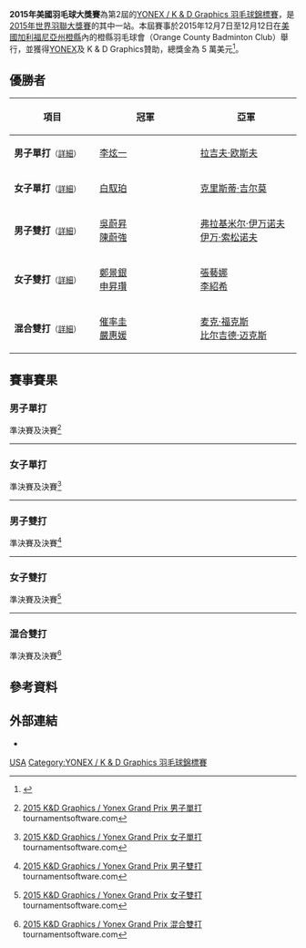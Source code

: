 {{noteTA|G1=Badminton}}
{{infobox badminton event
|name           = 2015年美國羽毛球大獎賽
|image          = 2015 K & D GRAPHICS - YONEX GRAND PRIX.png
|size           = 
|caption        =
|dates          = 2015年12月7日－12月12日
|number_edition = 第2屆
|level          = 3B
|prize_money    = 50,000 美元
|location       = {{USA}}[[橙縣_(加利福尼亞州)|橙縣]]
|venue          = 橙縣羽毛球會
|previous       = 2014年美國羽毛球大獎賽
|next           = 2016年美國羽毛球國際挑戰賽
}}
'''2015年美國羽毛球大獎賽'''為第2屆的[[YONEX_/_K_&_D_Graphics_羽毛球錦標賽|YONEX / K & D Graphics 羽毛球錦標賽]]，是[[2015年世界羽聯大獎賽|2015年世界羽聯大獎賽]]的其中一站。本屆賽事於2015年12月7日至12月12日在[[美國|美國]][[加利福尼亞州|加利福尼亞州]][[橙縣_(加利福尼亞州)|橙縣]]內的橙縣羽毛球會（Orange County Badminton Club）舉行，並獲得[[YONEX|YONEX]]及 K & D Graphics贊助，總獎金為 5 萬美元<ref>{{en}}{{cite web|title=Invitation - 2015 K & D Graphics & YONEX Grand Prix Badminton Championships|url=http://www.bwfbadminton.org/file.aspx?id=670350&dl=1|publisher=USA Badminton|archiveurl=https://web.archive.org/web/20160305101228/http://www.bwfbadminton.org/file.aspx?id=670350&dl=1|archivedate=2016-03-05|accessdate=2015-12-14|dead-url=no}}</ref>。

== 優勝者 ==
{| class=wikitable style="font-size:small"
!width="200"|項目
!width="250"|冠軍
!width="250"|亞軍
|-
|'''男子單打'''<small>（[[#男子單打|詳細]]）</small>
|{{flagicon|KOR}} [[李炫一|李炫一]]
|{{flagicon|ENG}} [[拉吉夫·欧斯夫|拉吉夫·欧斯夫]]
|-
|'''女子單打'''<small>（[[#女子單打|詳細]]）</small>
|{{flagicon|TPE}} [[白馭珀|白馭珀]]
|{{flagicon|SCO}} [[克里斯蒂·吉尔莫|克里斯蒂·吉尔莫]]
|-
|'''男子雙打'''<small>（[[#男子雙打|詳細]]）</small>
|{{flagicon|MAS}} [[吳蔚昇|吳蔚昇]]<br/>{{flagicon|MAS}} [[陳蔚強|陳蔚強]]
|{{flagicon|RUS}} [[弗拉基米尔·伊万诺夫|弗拉基米尔·伊万诺夫]]<br/>{{flagicon|RUS}} [[伊万·索松诺夫|伊万·索松诺夫]]
|-
|'''女子雙打'''<small>（[[#女子雙打|詳細]]）</small>
|{{flagicon|KOR}} [[鄭景銀|鄭景銀]]<br/>{{flagicon|KOR}} [[申昇瓚|申昇瓚]]
|{{flagicon|KOR}} [[張藝娜|張藝娜]]<br/>{{flagicon|KOR}} [[李紹希|李紹希]]
|-
|'''混合雙打'''<small>（[[#混合雙打|詳細]]）</small>
|{{flagicon|KOR}} [[催率圭|催率圭]]<br/>{{flagicon|KOR}} [[嚴惠媛|嚴惠媛]]
|{{flagicon|GER}} [[麦克·福克斯|麦克·福克斯]]<br/>{{flagicon|GER}} [[比尔吉德·迈克斯|比尔吉德·迈克斯]]
|}

== 賽事賽果 ==
=== 男子單打 ===
;準決賽及決賽<ref name="MS">{{en}}[http://bwf.tournamentsoftware.com/sport/draw.aspx?id=0C6484EF-3EC1-492F-9F90-2677857F3996&draw=2 2015 K&D Graphics / Yonex Grand Prix 男子單打] tournamentsoftware.com</ref>
{{4TeamBracket-Tennis3-v2
| team-width=200
| RD1-seed1=1
| RD1-team1='''{{flagicon|KOR}} [[李炫一|李炫一]]
| RD1-score1-1='''21
| RD1-score1-2='''21
| RD1-score1-3=
| RD1-seed2=4
| RD1-team2={{flagicon|TPE}} [[許仁豪|許仁豪]]
| RD1-score2-1=13
| RD1-score2-2=14
| RD1-score2-3=

| RD1-seed3=7
| RD1-team3={{flagicon|THA}} [[文萨·波萨那|文萨·波萨那]]
| RD1-score3-1=18
| RD1-score3-2=13
| RD1-score3-3=
| RD1-seed4=2
| RD1-team4='''{{flagicon|ENG}} [[拉吉夫·欧斯夫|拉吉夫·欧斯夫]]
| RD1-score4-1='''21
| RD1-score4-2='''21
| RD1-score4-3=

| RD2-seed1=1
| RD2-team1='''{{flagicon|KOR}} [[李炫一|李炫一]]
| RD2-score1-1='''21
| RD2-score1-2='''21
| RD2-score1-3=
| RD2-seed2=2
| RD2-team2={{flagicon|ENG}} [[拉吉夫·欧斯夫|拉吉夫·欧斯夫]]
| RD2-score2-1=19
| RD2-score2-2=12
| RD2-score2-3=
}}
----

=== 女子單打 ===
;準決賽及決賽<ref name="WS">{{en}}[http://bwf.tournamentsoftware.com/sport/draw.aspx?id=0C6484EF-3EC1-492F-9F90-2677857F3996&draw=4 2015 K&D Graphics / Yonex Grand Prix 女子單打] tournamentsoftware.com</ref>
{{4TeamBracket-Tennis3-v2
| team-width=200
| RD1-seed1=7
| RD1-team1='''{{flagicon|SCO}} [[克里斯蒂·吉尔莫|克里斯蒂·吉尔莫]]
| RD1-score1-1='''21
| RD1-score1-2='''21
| RD1-score1-3=
| RD1-seed2=
| RD1-team2={{flagicon|THA}} [[妮查恩·金达蓬|妮查恩·金达蓬]]
| RD1-score2-1=14
| RD1-score2-2=8
| RD1-score2-3=

| RD1-seed3=
| RD1-team3='''{{flagicon|TPE}} [[白馭珀|白馭珀]]
| RD1-score3-1='''21
| RD1-score3-2=12
| RD1-score3-3='''21
| RD1-seed4=5
| RD1-team4={{flagicon|JPN}} [[三谷美菜津|三谷美菜津]]
| RD1-score4-1=16
| RD1-score4-2='''21
| RD1-score4-3=18

| RD2-seed1=7
| RD2-team1={{flagicon|SCO}} [[克里斯蒂·吉尔莫|克里斯蒂·吉尔莫]]
| RD2-score1-1='''21
| RD2-score1-2=15
| RD2-score1-3=15
| RD2-seed2=
| RD2-team2='''{{flagicon|TPE}} [[白馭珀|白馭珀]]
| RD2-score2-1=18
| RD2-score2-2='''21
| RD2-score2-3='''21
}}
----

=== 男子雙打 ===
;準決賽及決賽<ref name="MD">{{en}}[http://bwf.tournamentsoftware.com/sport/draw.aspx?id=0C6484EF-3EC1-492F-9F90-2677857F3996&draw=6 2015 K&D Graphics / Yonex Grand Prix 男子雙打] tournamentsoftware.com</ref>
{{4TeamBracket-Tennis3-v2
| team-width=200
| RD1-seed1=1
| RD1-team1='''{{flagicon|RUS}} [[弗拉基米尔·伊万诺夫|弗拉基米尔·伊万诺夫]]<br/> {{flagicon|RUS}} [[伊万·索松诺夫|伊万·索松诺夫]]
| RD1-score1-1=14
| RD1-score1-2='''21
| RD1-score1-3='''23
| RD1-seed2=
| RD1-team2={{flagicon|THA}} [[博丁·伊沙拉|博丁·伊沙拉]]<br/> {{flagicon|THA}} [[尼迪蓬·潘普佩克|尼迪蓬·潘普佩克]]
| RD1-score2-1='''21
| RD1-score2-2=16
| RD1-score2-3=21

| RD1-seed3=4
| RD1-team3={{flagicon|TPE}} [[陳宏麟|陳宏麟]]<br/> {{flagicon|TPE}} [[王齊麟|王齊麟]]
| RD1-score3-1=19
| RD1-score3-2=22
| RD1-score3-3=
| RD1-seed4=2
| RD1-team4='''{{flagicon|MAS}} [[吳蔚昇|吳蔚昇]]<br/> {{flagicon|MAS}} [[陳蔚強|陳蔚強]]
| RD1-score4-1='''21
| RD1-score4-2='''24
| RD1-score4-3=

| RD2-seed1=1
| RD2-team1={{flagicon|RUS}} [[弗拉基米尔·伊万诺夫|弗拉基米尔·伊万诺夫]]<br/> {{flagicon|RUS}} [[伊万·索松诺夫|伊万·索松诺夫]]
| RD2-score1-1=14
| RD2-score1-2=17
| RD2-score1-3=
| RD2-seed2=2
| RD2-team2='''{{flagicon|MAS}} [[吳蔚昇|吳蔚昇]]<br/> {{flagicon|MAS}} [[陳蔚強|陳蔚強]]
| RD2-score2-1='''21
| RD2-score2-2='''21
| RD2-score2-3=
}}
----

=== 女子雙打 ===
;準決賽及決賽<ref name="WD">{{en}}[http://bwf.tournamentsoftware.com/sport/draw.aspx?id=0C6484EF-3EC1-492F-9F90-2677857F3996&draw=7 2015 K&D Graphics / Yonex Grand Prix 女子雙打] tournamentsoftware.com</ref>
{{4TeamBracket-Tennis3-v2
| team-width=200
| RD1-seed1=
| RD1-team1={{flagicon|THA}} [[普蒂塔·素帕猜恭|普蒂塔·素帕猜恭]]<br/> {{flagicon|THA}} [[沙西丽·德拉达那猜|沙西丽·德拉达那猜]]
| RD1-score1-1=6
| RD1-score1-2=18
| RD1-score1-3=
| RD1-seed2=
| RD1-team2='''{{flagicon|KOR}} [[鄭景銀|鄭景銀]]<br/> {{flagicon|KOR}} [[申昇瓚|申昇瓚]]
| RD1-score2-1='''21
| RD1-score2-2='''21
| RD1-score2-3=

| RD1-seed3=
| RD1-team3='''{{flagicon|KOR}} [[張藝娜|張藝娜]]<br/> {{flagicon|KOR}} [[李紹希|李紹希]]
| RD1-score3-1='''21
| RD1-score3-2='''21
| RD1-score3-3=
| RD1-seed4=
| RD1-team4={{flagicon|GER}} [[伊莎贝尔·赫特里克|伊莎贝尔·赫特里克]]<br/> {{flagicon|GER}} [[比尔吉德·迈克斯|比尔吉德·迈克斯]]
| RD1-score4-1=7
| RD1-score4-2=9
| RD1-score4-3=

| RD2-seed1=
| RD2-team1='''{{flagicon|KOR}} [[鄭景銀|鄭景銀]]<br/> {{flagicon|KOR}} [[申昇瓚|申昇瓚]]
| RD2-score1-1='''24
| RD2-score1-2=18
| RD2-score1-3='''21
| RD2-seed2=
| RD2-team2={{flagicon|KOR}} [[張藝娜|張藝娜]]<br/> {{flagicon|KOR}} [[李紹希|李紹希]]
| RD2-score2-1=22
| RD2-score2-2='''21
| RD2-score2-3=12
}}
----

=== 混合雙打 ===
;準決賽及決賽<ref name="XD">{{en}}[http://bwf.tournamentsoftware.com/sport/draw.aspx?id=0C6484EF-3EC1-492F-9F90-2677857F3996&draw=8 2015 K&D Graphics / Yonex Grand Prix 混合雙打] tournamentsoftware.com</ref>
{{4TeamBracket-Tennis3-v2
| team-width=200
| RD1-seed1=1
| RD1-team1='''{{flagicon|GER}} [[麦克·福克斯|麦克·福克斯]]<br/> {{flagicon|GER}} [[比尔吉德·迈克斯|比尔吉德·迈克斯]]
| RD1-score1-1='''21
| RD1-score1-2='''21
| RD1-score1-3=
| RD1-seed2=5
| RD1-team2={{flagicon|USA}} [[周菲利浦|周菲利浦]]<br/> {{flagicon|USA}} [[杰米·苏班迪|杰米·苏班迪]]
| RD1-score2-1=14
| RD1-score2-2=16
| RD1-score2-3=

| RD1-seed3=
| RD1-team3={{flagicon|USA}} [[吴俊明|吴俊明]]<br/> {{flagicon|USA}} [[傑米·許|傑米·許]]
| RD1-score3-1=10
| RD1-score3-2=10
| RD1-score3-3=
| RD1-seed4=8
| RD1-team4='''{{flagicon|KOR}} [[催率圭|催率圭]]<br/> {{flagicon|KOR}} [[嚴惠媛|嚴惠媛]]
| RD1-score4-1='''21
| RD1-score4-2='''21
| RD1-score4-3=

| RD2-seed1=1
| RD2-team1={{flagicon|GER}} [[麦克·福克斯|麦克·福克斯]]<br/> {{flagicon|GER}} [[比尔吉德·迈克斯|比尔吉德·迈克斯]]
| RD2-score1-1=12
| RD2-score1-2=14
| RD2-score1-3=
| RD2-seed2=8
| RD2-team2='''{{flagicon|KOR}} [[催率圭|催率圭]]<br/> {{flagicon|KOR}} [[嚴惠媛|嚴惠媛]]
| RD2-score2-1='''21
| RD2-score2-2='''21
| RD2-score2-3=
}}

== 參考資料 ==
{{Reflist}}

== 外部連結 ==
*{{en}}{{official|http://www.ocbcbadmintonclub.com}}

{{2015年世界羽聯大獎賽}}

[[Category:2015年世界羽聯大獎賽|USA]]
[[Category:YONEX_/_K_&_D_Graphics_羽毛球錦標賽|Category:YONEX / K & D Graphics 羽毛球錦標賽]]